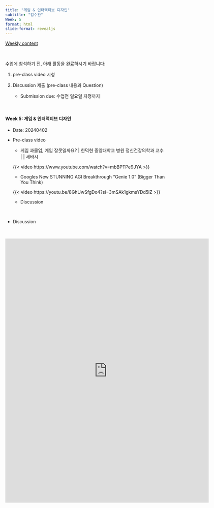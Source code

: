 ```yaml
---
title: "게임 & 인터랙티브 디자인"
subtitle: "김수완" 
Week: 5
format: html
slide-format: revealjs
---
```


[Weekly content](https://changjunlee.com/teaching/cul_tech_101/weekly_2/)

<br>

수업에 참석하기 전, 아래 활동을 완료하시기 바랍니다:

1.  pre-class video 시청

2.  Discussion 제출 (pre-class 내용과 Question)

    -   Submission due: 수업전 일요일 자정까지


<br>

#### **Week 5: 게임 & 인터랙티브 디자인**

-   Date: 20240402

-   Pre-class video

    -   게임 과몰입, 게임 잘못일까요? \| 한덕현 중앙대학교 병원 정신건강의학과 교수 \| \| 세바시

    {{< video https://www.youtube.com/watch?v=mbBPTPe9JYA >}}
    
    -   Googles New STUNNING AGI Breakthrough "Genie 1.0" (Bigger Than You Think)
    
    {{< video https://youtu.be/8GhUwSfgDo4?si=3mSAk1gkmsYDd5iZ >}}
    

    -   Discussion

<br>

-   Discussion

<br>

<iframe src="https://docs.google.com/forms/d/e/1FAIpQLSe57KNWatSgcvVWMCj2NhYhjEETkplzzHegT4ZbqsDpWnOd4A/viewform?embedded=true" width="640" height="831" frameborder="0" marginheight="0" marginwidth="0">로드 중…</iframe>

